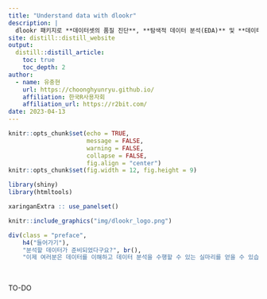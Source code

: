 ```yaml
---
title: "Understand data with dlookr"
description: |
  dlookr 패키지로 **데이터셋의 품질 진단**, **탐색적 데이터 분석(EDA)** 및 **데이터의 변환**을 수행할 수 있습니다.
site: distill::distill_website
output:
  distill::distill_article:
    toc: true
    toc_depth: 2  
author:
  - name: 유충현 
    url: https://choonghyunryu.github.io/
    affiliation: 한국R사용자회
    affiliation_url: https://r2bit.com/   
date: 2023-04-13   
---
```


```r
knitr::opts_chunk$set(echo = TRUE, 
                      message = FALSE, 
                      warning = FALSE, 
                      collapse = FALSE,
                      fig.align = "center")
knitr::opts_chunk$set(fig.width = 12, fig.height = 9)

library(shiny)
library(htmltools)

xaringanExtra :: use_panelset()
```

```r
knitr::include_graphics("img/dlookr_logo.png")
```

```r
div(class = "preface", 
    h4("들어가기"),
    "분석할 데이터가 준비되었다구요?", br(),
    "이제 여러분은 데이터를 이해하고 데이터 분석을 수행할 수 있는 실마리를 얻을 수 있습니다.")
```

<br>

TO-DO